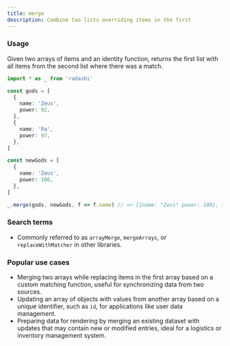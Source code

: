 ```yaml
---
title: merge
description: Combine two lists overriding items in the first
---
```


### Usage

Given two arrays of items and an identity function, returns the first
list with all items from the second list where there was a match.

```ts
import * as _ from 'radashi'

const gods = [
  {
    name: 'Zeus',
    power: 92,
  },
  {
    name: 'Ra',
    power: 97,
  },
]

const newGods = [
  {
    name: 'Zeus',
    power: 100,
  },
]

_.merge(gods, newGods, f => f.name) // => [{name: "Zeus" power: 100}, {name: "Ra", power: 97}]
```

### Search terms

- Commonly referred to as `arrayMerge`, `mergeArrays`, or `replaceWithMatcher` in other libraries.

### Popular use cases

- Merging two arrays while replacing items in the first array based on a custom matching function, useful for synchronizing data from two sources.
- Updating an array of objects with values from another array based on a unique identifier, such as `id`, for applications like user data management.
- Preparing data for rendering by merging an existing dataset with updates that may contain new or modified entries, ideal for a logistics or inventory management system.
